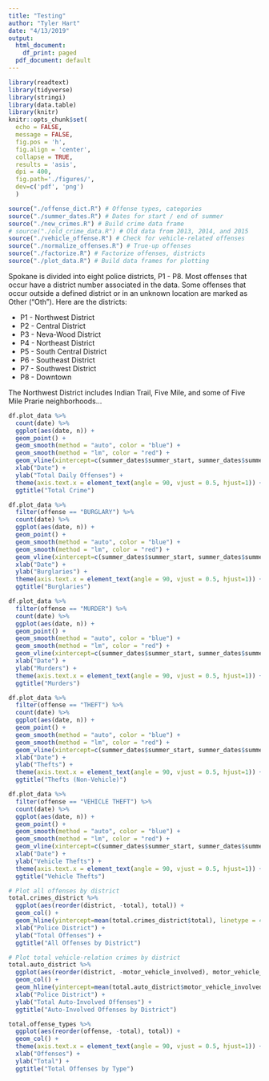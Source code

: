 ```yaml
---
title: "Testing"
author: "Tyler Hart"
date: "4/13/2019"
output:
  html_document:
    df_print: paged
  pdf_document: default
---
```


```r
library(readtext)
library(tidyverse)
library(stringi)
library(data.table)
library(knitr)
knitr::opts_chunk$set(
  echo = FALSE, 
  message = FALSE,
  fig.pos = 'h',
  fig.align = 'center',
  collapse = TRUE,
  results = 'asis',
  dpi = 400,
  fig.path='./figures/',
  dev=c('pdf', 'png')
  )

source("./offense_dict.R") # Offense types, categories
source("./summer_dates.R") # Dates for start / end of summer
source("./new_crimes.R") # Build crime data frame
# source("./old_crime_data.R") # Old data from 2013, 2014, and 2015
source("./vehicle_offense.R") # Check for vehicle-related offenses
source("./normalize_offenses.R") # True-up offenses
source("./factorize.R") # Factorize offenses, districts
source("./plot_data.R") # Build data frames for plotting
```

Spokane is divided into eight police districts, P1 - P8. Most offenses that occur have a district number associated in the data. Some offenses that occur outside a defined district or in an unknown location are marked as Other ("Oth"). Here are the districts:

* P1 - Northwest District
* P2 - Central District
* P3 - Neva-Wood District
* P4 - Northeast District
* P5 - South Central District
* P6 - Southeast District
* P7 - Southwest District
* P8 - Downtown

The Northwest District includes Indian Trail, Five Mile, and some of Five Mile Prarie neighborhoods...

```r
df.plot_data %>%
  count(date) %>%
  ggplot(aes(date, n)) + 
  geom_point() +
  geom_smooth(method = "auto", color = "blue") +
  geom_smooth(method = "lm", color = "red") +
  geom_vline(xintercept=c(summer_dates$summer_start, summer_dates$summer_end), linetype=4) +
  xlab("Date") +
  ylab("Total Daily Offenses") +
  theme(axis.text.x = element_text(angle = 90, vjust = 0.5, hjust=1)) +
  ggtitle("Total Crime")

df.plot_data %>%
  filter(offense == "BURGLARY") %>%
  count(date) %>%
  ggplot(aes(date, n)) + 
  geom_point() +
  geom_smooth(method = "auto", color = "blue") +
  geom_smooth(method = "lm", color = "red") +
  geom_vline(xintercept=c(summer_dates$summer_start, summer_dates$summer_end), linetype=4) +
  xlab("Date") +
  ylab("Burglaries") +
  theme(axis.text.x = element_text(angle = 90, vjust = 0.5, hjust=1)) +
  ggtitle("Burglaries")

df.plot_data %>%
  filter(offense == "MURDER") %>%
  count(date) %>%
  ggplot(aes(date, n)) + 
  geom_point() +
  geom_smooth(method = "auto", color = "blue") +
  geom_smooth(method = "lm", color = "red") +
  geom_vline(xintercept=c(summer_dates$summer_start, summer_dates$summer_end), linetype=4) +
  xlab("Date") +
  ylab("Murders") +
  theme(axis.text.x = element_text(angle = 90, vjust = 0.5, hjust=1)) +
  ggtitle("Murders")

df.plot_data %>%
  filter(offense == "THEFT") %>%
  count(date) %>%
  ggplot(aes(date, n)) + 
  geom_point() +
  geom_smooth(method = "auto", color = "blue") +
  geom_smooth(method = "lm", color = "red") +
  geom_vline(xintercept=c(summer_dates$summer_start, summer_dates$summer_end), linetype=4) +
  xlab("Date") +
  ylab("Thefts") +
  theme(axis.text.x = element_text(angle = 90, vjust = 0.5, hjust=1)) +
  ggtitle("Thefts (Non-Vehicle)")

df.plot_data %>%
  filter(offense == "VEHICLE THEFT") %>%
  count(date) %>%
  ggplot(aes(date, n)) + 
  geom_point() +
  geom_smooth(method = "auto", color = "blue") +
  geom_smooth(method = "lm", color = "red") +
  geom_vline(xintercept=c(summer_dates$summer_start, summer_dates$summer_end), linetype=4) +
  xlab("Date") +
  ylab("Vehicle Thefts") +
  theme(axis.text.x = element_text(angle = 90, vjust = 0.5, hjust=1)) +
  ggtitle("Vehicle Thefts")
```

```r
# Plot all offenses by district
total.crimes_district %>% 
  ggplot(aes(reorder(district, -total), total)) + 
  geom_col() +
  geom_hline(yintercept=mean(total.crimes_district$total), linetype = 4) +
  xlab("Police District") +
  ylab("Total Offenses") +
  ggtitle("All Offenses by District")

# Plot total vehicle-relation crimes by district
total.auto_district %>% 
  ggplot(aes(reorder(district, -motor_vehicle_involved), motor_vehicle_involved)) + 
  geom_col() +
  geom_hline(yintercept=mean(total.auto_district$motor_vehicle_involved), linetype = 4) +
  xlab("Police District") +
  ylab("Total Auto-Involved Offenses") +
  ggtitle("Auto-Involved Offenses by District")
```

```r
total.offense_types %>%
  ggplot(aes(reorder(offense, -total), total)) +
  geom_col() + 
  theme(axis.text.x = element_text(angle = 90, vjust = 0.5, hjust=1)) +
  xlab("Offenses") +
  ylab("Total") +
  ggtitle("Total Offenses by Type")
```